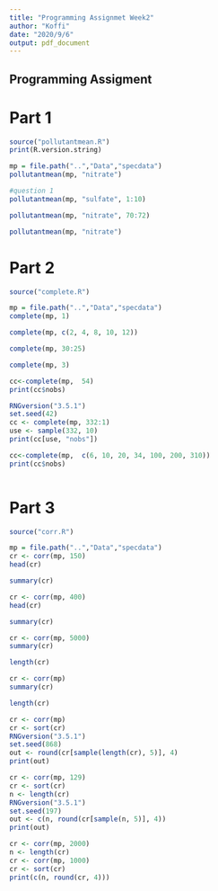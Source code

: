 ```yaml
---
title: "Programming Assignmet Week2"
author: "Koffi"
date: "2020/9/6"
output: pdf_document
---
```


## Programming Assigment 
# Part 1
```r
source("pollutantmean.R")
print(R.version.string)
```


```r
mp = file.path("..","Data","specdata")
pollutantmean(mp, "nitrate")
```

```r
#question 1
pollutantmean(mp, "sulfate", 1:10)
```
```r
pollutantmean(mp, "nitrate", 70:72)
```
```r
pollutantmean(mp, "nitrate")
```
# Part 2
```r
source("complete.R")
```


```r
mp = file.path("..","Data","specdata")
complete(mp, 1)
```
```r
complete(mp, c(2, 4, 8, 10, 12))
```
```r
complete(mp, 30:25)
```


```r
complete(mp, 3)
```
```r
cc<-complete(mp,  54)
print(cc$nobs)
```


```r
RNGversion("3.5.1")  
set.seed(42)
cc <- complete(mp, 332:1)
use <- sample(332, 10)
print(cc[use, "nobs"])
```


```r
cc<-complete(mp,  c(6, 10, 20, 34, 100, 200, 310))
print(cc$nobs)
```


```r
```

# Part 3
```r
source("corr.R")
```

```r
mp = file.path("..","Data","specdata")
cr <- corr(mp, 150)
head(cr)
```
```r
summary(cr)
```

```r
cr <- corr(mp, 400)
head(cr)
```

```r
summary(cr)
```

```r
cr <- corr(mp, 5000)
summary(cr)
```

```r
length(cr)
```

```r
cr <- corr(mp)
summary(cr)
```

```r
length(cr)
```
```r
cr <- corr(mp)                
cr <- sort(cr)   
RNGversion("3.5.1")
set.seed(868)                
out <- round(cr[sample(length(cr), 5)], 4)
print(out)
```
```r
cr <- corr(mp, 129)                
cr <- sort(cr)                
n <- length(cr)    
RNGversion("3.5.1")
set.seed(197)                
out <- c(n, round(cr[sample(n, 5)], 4))
print(out)
```
```r
cr <- corr(mp, 2000)                
n <- length(cr)                
cr <- corr(mp, 1000)                
cr <- sort(cr)
print(c(n, round(cr, 4)))
```

